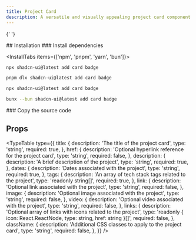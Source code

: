 ```yaml
---
title: Project Card
description: A versatile and visually appealing project card component designed to showcase your projects on a portfolio website. It features support for multiple technologies, external links, images, and videos to provide a comprehensive overview of your work.
---
```


{' '}

<ComponentPreview name="project-card-demo" />
## Installation

<Steps>
<Step>
### Install dependencies

<InstallTabs items={['npm', 'pnpm', 'yarn', 'bun']}>

```bash tab="npm"
npx shadcn-ui@latest add card badge
```

```bash tab="pnpm"
pnpm dlx shadcn-ui@latest add card badge
```

```bash tab="yarn"
npx shadcn-ui@latest add card badge
```

```bash tab="bun"
bunx --bun shadcn-ui@latest add card badge
```

</InstallTabs>

</Step>

<Step>
### Copy the source code

<ComponentBase name="project-card" />

</Step>
</Steps>

## Props

<TypeTable
  type={{
    title: {
      description: 'The title of the project card',
      type: 'string',
      required: true,
    },
    href: {
      description: 'Optional hyperlink reference for the project card',
      type: 'string',
      required: false,
    },
    description: {
      description: 'A brief description of the project',
      type: 'string',
      required: true,
    },
    dates: {
      description: 'Dates associated with the project',
      type: 'string',
      required: true,
    },
    tags: {
      description: 'An array of tech stack tags related to the project',
      type: 'readonly string[]',
      required: true,
    },
    link: {
      description: 'Optional link associated with the project',
      type: 'string',
      required: false,
    },
    image: {
      description: 'Optional image associated with the project',
      type: 'string',
      required: false,
    },
    video: {
      description: 'Optional video associated with the project',
      type: 'string',
      required: false,
    },
    links: {
      description: 'Optional array of links with icons related to the project',
      type: 'readonly { icon: React.ReactNode, type: string, href: string }[]',
      required: false,
    },
    className: {
      description: 'Additional CSS classes to apply to the project card',
      type: 'string',
      required: false,
    },
  }}
/>
